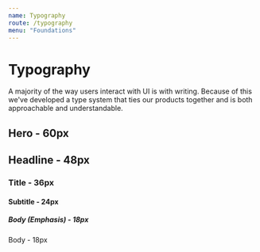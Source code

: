 ```yaml
---
name: Typography
route: /typography
menu: "Foundations"
---
```


# Typography

A majority of the way users interact with UI is with writing. Because of this we've developed a type system that ties our products together and is both approachable and understandable.

<section>
  <h1>Hero - 60px</h1>
  <h2>Headline - 48px</h2>
  <h3>Title - 36px</h3>
  <h4>Subtitle - 24px</h4>
  <h5>Body (Emphasis) - 18px</h5>
  <p>Body - 18px</p>
</section>
